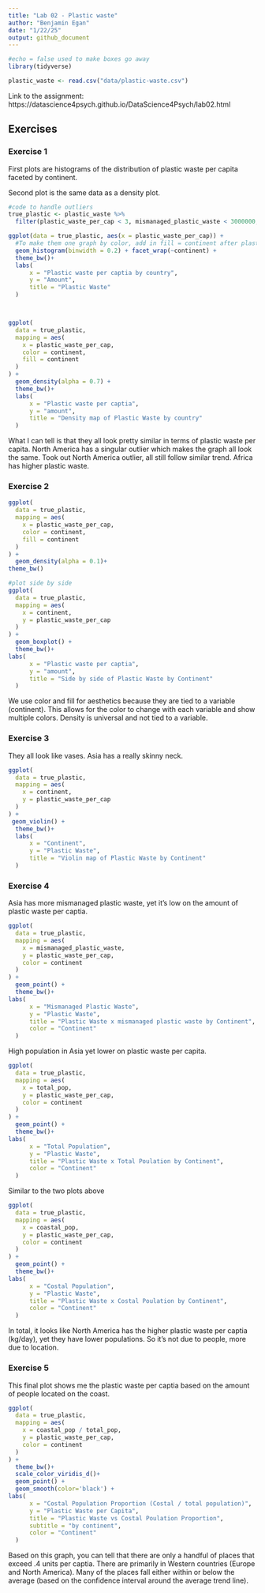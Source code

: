 ```yaml
---
title: "Lab 02 - Plastic waste"
author: "Benjamin Egan"
date: "1/22/25"
output: github_document
---
```


```r
#echo = false used to make boxes go away
library(tidyverse) 
```

```r
plastic_waste <- read.csv("data/plastic-waste.csv")
```

Link to the assignment: https://datascience4psych.github.io/DataScience4Psych/lab02.html

## Exercises

### Exercise 1

First plots are histograms of the distribution of plastic waste per capita faceted by continent.

Second plot is the same data as a density plot.

```r
#code to handle outliers
true_plastic <- plastic_waste %>%
  filter(plastic_waste_per_cap < 3, mismanaged_plastic_waste < 3000000, total_pop < 250000000, coastal_pop < 150000000)

ggplot(data = true_plastic, aes(x = plastic_waste_per_cap)) +
  #To make them one graph by color, add in fill = continent after plastice_waste_per_cap
  geom_histogram(binwidth = 0.2) + facet_wrap(~continent) +
  theme_bw()+
  labs(
      x = "Plastic waste per captia by country",
      y = "Amount",
      title = "Plastic Waste"
  )



ggplot(
  data = true_plastic,
  mapping = aes(
    x = plastic_waste_per_cap,
    color = continent,
    fill = continent
  )
) +
  geom_density(alpha = 0.7) +
  theme_bw()+
  labs(
      x = "Plastic waste per captia",
      y = "amount",
      title = "Density map of Plastic Waste by country"
  )


```
What I can tell is that they all look pretty similar in terms of plastic waste per capita. North America has a singular outlier which makes the graph all look the same. Took out North America outlier, all still follow similar trend. Africa has higher plastic waste.

### Exercise 2

```r
ggplot(
  data = true_plastic,
  mapping = aes(
    x = plastic_waste_per_cap,
    color = continent,
    fill = continent
  )
) +
  geom_density(alpha = 0.1)+
theme_bw()

#plot side by side
ggplot(
  data = true_plastic,
  mapping = aes(
    x = continent,
    y = plastic_waste_per_cap
  )
) +
  geom_boxplot() +
  theme_bw()+
labs(
      x = "Plastic waste per captia",
      y = "amount",
      title = "Side by side of Plastic Waste by Continent"
  )
```

We use color and fill for aesthetics because they are tied to a variable (continent). This allows for the color to change with each variable and show multiple colors. Density is universal and not tied to a variable.

### Exercise 3

They all look like vases. Asia has a really skinny neck.

```r

ggplot(
  data = true_plastic,
  mapping = aes(
    x = continent,
    y = plastic_waste_per_cap
  )
) +
 geom_violin() +
  theme_bw()+
  labs(
      x = "Continent",
      y = "Plastic Waste",
      title = "Violin map of Plastic Waste by Continent"
  )

```

### Exercise 4

Asia has more mismanaged plastic waste, yet it's low on the amount of plastic waste per captia.

```r

ggplot(
  data = true_plastic,
  mapping = aes(
    x = mismanaged_plastic_waste,
    y = plastic_waste_per_cap,
    color = continent
  )
) +
  geom_point() +
  theme_bw()+
labs(
      x = "Mismanaged Plastic Waste",
      y = "Plastic Waste",
      title = "Plastic Waste x mismanaged plastic waste by Continent",
      color = "Continent"
  )

```
High population in Asia yet lower on plastic waste per capita.

```r

ggplot(
  data = true_plastic,
  mapping = aes(
    x = total_pop,
    y = plastic_waste_per_cap,
    color = continent
  )
) +
  geom_point() +
  theme_bw()+
labs(
      x = "Total Population",
      y = "Plastic Waste",
      title = "Plastic Waste x Total Poulation by Continent",
      color = "Continent"
  )
```


Similar to the two plots above
```r

ggplot(
  data = true_plastic,
  mapping = aes(
    x = coastal_pop,
    y = plastic_waste_per_cap,
    color = continent
  )
) +
  geom_point() +
  theme_bw()+
labs(
      x = "Costal Population",
      y = "Plastic Waste",
      title = "Plastic Waste x Costal Poulation by Continent",
      color = "Continent"
  )
```


In total, it looks like North America has the higher plastic waste per captia (kg/day), yet they have lower populations. So it's not due to people, more due to location.

### Exercise 5

This final plot shows me the plastic waste per captia based on the amount of people located on the coast.

```r

ggplot(
  data = true_plastic,
  mapping = aes(
    x = coastal_pop / total_pop,
    y = plastic_waste_per_cap,
    color = continent
  )
) +
  theme_bw()+
  scale_color_viridis_d()+
  geom_point() +
  geom_smooth(color='black') +
labs(
      x = "Costal Population Proportion (Costal / total population)",
      y = "Plastic Waste per Capita",
      title = "Plastic Waste vs Costal Poulation Proportion",
      subtitle = "by continent",
      color = "Continent"
  ) 

```

Based on this graph, you can tell that there are only a handful of places that exceed .4 units per captia. There are primarily in Western countries (Europe and North America). Many of the places fall either within or below the average (based on the confidence interval around the average trend line).
